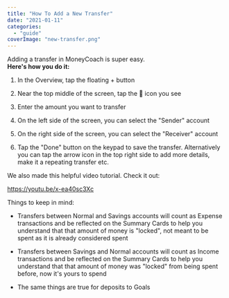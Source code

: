 ```yaml
---
title: "How To Add a New Transfer"
date: "2021-01-11"
categories: 
  - "guide"
coverImage: "new-transfer.png"
---
```


Adding a transfer in MoneyCoach is super easy.  
**Here's how you do it:**

1. In the Overview, tap the floating + button

3. Near the top middle of the screen, tap the 🔁 icon you see

5. Enter the amount you want to transfer

7. On the left side of the screen, you can select the "Sender" account

9. On the right side of the screen, you can select the "Receiver" account

11. Tap the "Done" button on the keypad to save the transfer. Alternatively you can tap the arrow icon in the top right side to add more details, make it a repeating transfer etc.

We also made this helpful video tutorial. Check it out:

https://youtu.be/x-ea40sc3Xc

Things to keep in mind:

- Transfers between Normal and Savings accounts will count as Expense transactions and be reflected on the Summary Cards to help you understand that that amount of money is "locked", not meant to be spent as it is already considered spent

- Transfers between Savings and Normal accounts will count as Income transactions and be reflected on the Summary Cards to help you understand that that amount of money was "locked" from being spent before, now it's yours to spend

- The same things are true for deposits to Goals

